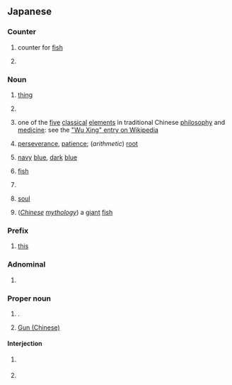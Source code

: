{{also|ごん}}
==Japanese==

===Counter===
{{ja-pos|counter}}

# {{ja-def|喉}} counter for [[fish]]
# {{ja-def|献}}

===Noun===
{{ja-noun}}

# {{ja-def|事}} [[thing]]
# {{ja-def|坤}}
# {{ja-def|金}} one of the [[five]] [[classical]] [[elements]] in traditional Chinese [[philosophy]] and [[medicine]]: see the [[w:Wu Xing|"Wu Xing" entry on Wikipedia]]
# {{ja-def|根}} [[perseverance]], [[patience]]; (''arithmetic'') [[root]]
# {{ja-def|紺}} [[navy]] [[blue]], [[dark]] [[blue]]
# {{ja-def|喉}} [[fish]]
# {{ja-def|献}}
# {{ja-def|魂}} [[soul]]
# {{ja-def|鯤}} (''[[Chinese]] [[mythology]]'') a [[giant]] [[fish]]

===Prefix===
{{ja-pos|prefix}}

# {{ja-def|今}} [[this]]

===Adnominal===
{{ja-pos|adnominal}}

# {{alternative form of|ja|この|tr=kono}}

===Proper noun===
{{ja-pos|proper}}

# {{ja-def|今}} {{surname|ja|nodot=1}}.
# {{ja-def|鯀}} [[w:Gun (Chinese)|Gun (Chinese)]]

====Interjection====
{{ja-pos|interjection}}

# {{lb|ja|internet slang}} {{short for|ja|こんにちは}}
# {{lb|ja|internet slang}} {{short for|ja|こんばんは}}